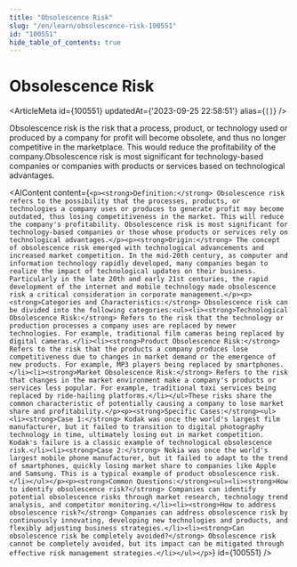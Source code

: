 ```yaml
---
title: "Obsolescence Risk"
slug: "/en/learn/obsolescence-risk-100551"
id: "100551"
hide_table_of_contents: true
---
```



# Obsolescence Risk

<ArticleMeta id={100551} updatedAt={'2023-09-25 22:58:51'} alias={`[]`} />
<div className='border-solid border-b border-t-0 my-4 border-[var(--ifm-color-gray-300)]' />

Obsolescence risk is the risk that a process, product, or technology used or produced by a company for profit will become obsolete, and thus no longer competitive in the marketplace. This would reduce the profitability of the company.Obsolescence risk is most significant for technology-based companies or companies with products or services based on technological advantages.

<AIContent content={`<p><strong>Definition:</strong> Obsolescence risk refers to the possibility that the processes, products, or technologies a company uses or produces to generate profit may become outdated, thus losing competitiveness in the market. This will reduce the company's profitability. Obsolescence risk is most significant for technology-based companies or those whose products or services rely on technological advantages.</p><p><strong>Origin:</strong> The concept of obsolescence risk emerged with technological advancements and increased market competition. In the mid-20th century, as computer and information technology rapidly developed, many companies began to realize the impact of technological updates on their business. Particularly in the late 20th and early 21st centuries, the rapid development of the internet and mobile technology made obsolescence risk a critical consideration in corporate management.</p><p><strong>Categories and Characteristics:</strong> Obsolescence risk can be divided into the following categories:<ul><li><strong>Technological Obsolescence Risk:</strong> Refers to the risk that the technology or production processes a company uses are replaced by newer technologies. For example, traditional film cameras being replaced by digital cameras.</li><li><strong>Product Obsolescence Risk:</strong> Refers to the risk that the products a company produces lose competitiveness due to changes in market demand or the emergence of new products. For example, MP3 players being replaced by smartphones.</li><li><strong>Market Obsolescence Risk:</strong> Refers to the risk that changes in the market environment make a company's products or services less popular. For example, traditional taxi services being replaced by ride-hailing platforms.</li></ul>These risks share the common characteristic of potentially causing a company to lose market share and profitability.</p><p><strong>Specific Cases:</strong><ul><li><strong>Case 1:</strong> Kodak was once the world's largest film manufacturer, but it failed to transition to digital photography technology in time, ultimately losing out in market competition. Kodak's failure is a classic example of technological obsolescence risk.</li><li><strong>Case 2:</strong> Nokia was once the world's largest mobile phone manufacturer, but it failed to adapt to the trend of smartphones, quickly losing market share to companies like Apple and Samsung. This is a typical example of product obsolescence risk.</li></ul></p><p><strong>Common Questions:</strong><ul><li><strong>How to identify obsolescence risk?</strong> Companies can identify potential obsolescence risks through market research, technology trend analysis, and competitor monitoring.</li><li><strong>How to address obsolescence risk?</strong> Companies can address obsolescence risk by continuously innovating, developing new technologies and products, and flexibly adjusting business strategies.</li><li><strong>Can obsolescence risk be completely avoided?</strong> Obsolescence risk cannot be completely avoided, but its impact can be mitigated through effective risk management strategies.</li></ul></p>`} id={100551} />

